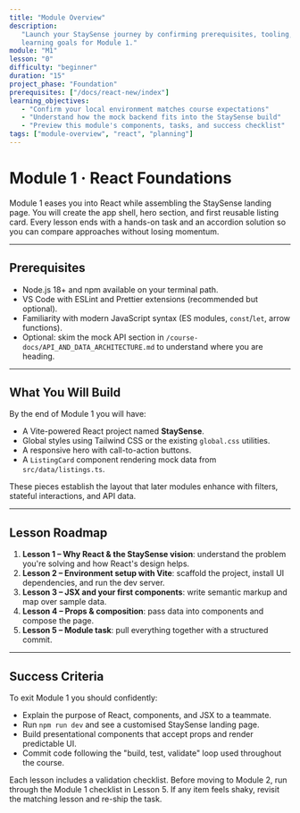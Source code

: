 ```yaml
---
title: "Module Overview"
description:
   "Launch your StaySense journey by confirming prerequisites, tooling, and the
   learning goals for Module 1."
module: "M1"
lesson: "0"
difficulty: "beginner"
duration: "15"
project_phase: "Foundation"
prerequisites: ["/docs/react-new/index"]
learning_objectives:
   - "Confirm your local environment matches course expectations"
   - "Understand how the mock backend fits into the StaySense build"
   - "Preview this module's components, tasks, and success checklist"
tags: ["module-overview", "react", "planning"]
---
```



# Module 1 · React Foundations

Module 1 eases you into React while assembling the StaySense landing page. You
will create the app shell, hero section, and first reusable listing card. Every
lesson ends with a hands-on task and an accordion solution so you can compare
approaches without losing momentum.

---

## Prerequisites

-  Node.js 18+ and npm available on your terminal path.
-  VS Code with ESLint and Prettier extensions (recommended but optional).
-  Familiarity with modern JavaScript syntax (ES modules, `const`/`let`, arrow
   functions).
-  Optional: skim the mock API section in
   `/course-docs/API_AND_DATA_ARCHITECTURE.md` to understand where you are
   heading.

---

## What You Will Build

By the end of Module 1 you will have:

-  A Vite-powered React project named **StaySense**.
-  Global styles using Tailwind CSS or the existing `global.css` utilities.
-  A responsive hero with call-to-action buttons.
-  A `ListingCard` component rendering mock data from `src/data/listings.ts`.

These pieces establish the layout that later modules enhance with filters,
stateful interactions, and API data.

---

## Lesson Roadmap

1. **Lesson 1 – Why React & the StaySense vision**: understand the problem
   you're solving and how React's design helps.
2. **Lesson 2 – Environment setup with Vite**: scaffold the project, install UI
   dependencies, and run the dev server.
3. **Lesson 3 – JSX and your first components**: write semantic markup and map
   over sample data.
4. **Lesson 4 – Props & composition**: pass data into components and compose the
   page.
5. **Lesson 5 – Module task**: pull everything together with a structured
   commit.

---

## Success Criteria

To exit Module 1 you should confidently:

-  Explain the purpose of React, components, and JSX to a teammate.
-  Run `npm run dev` and see a customised StaySense landing page.
-  Build presentational components that accept props and render predictable UI.
-  Commit code following the "build, test, validate" loop used throughout the
   course.

<Accordions type='single' className='mt-4'>
   <Accordion title='Curious about grading yourself?'>
      <p>
         Each lesson includes a validation checklist. Before moving to Module 2,
         run through the Module 1 checklist in Lesson 5. If any item feels
         shaky, revisit the matching lesson and re-ship the task.
      </p>
   </Accordion>
</Accordions>
